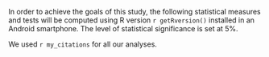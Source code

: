In order to achieve the goals of this study, the following statistical measures and tests  will be computed using R version `r getRversion()` installed in an Android smartphone. The level of statistical significance is set at 5%. 

We used `r my_citations` for all our analyses.